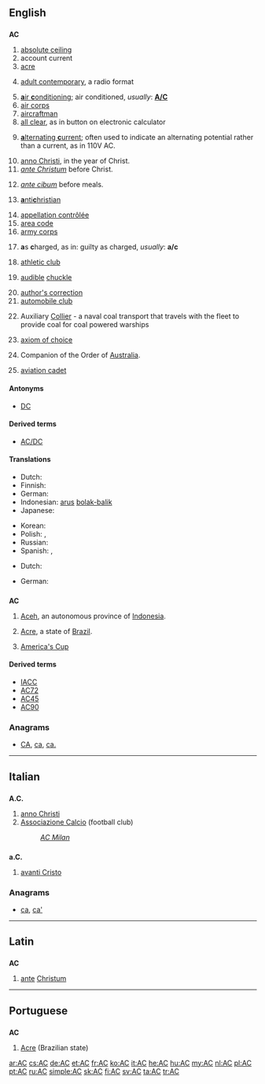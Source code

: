 {{also|Appendix:Variations of "ac"}}
==English==
{{wikipedia}}
==={{initialism-old|en}}===
'''AC'''

# [[absolute ceiling]]
# account current
# [[acre]]
# {{context|music|lang=en}} [[w:Adult contemporary|adult contemporary]], a radio format
# [[air conditioning|'''a'''ir '''c'''onditioning]]; air conditioned, ''usually'':  '''[[A/C]]'''
# [[air corps]]
# [[aircraftman]]
# [[all clear]], as in button on electronic calculator
# {{context|electricity|lang=en}} [[alternating current|'''a'''lternating '''c'''urrent]]; often used to indicate an alternating potential rather than a current, as in 110V AC.
# [[anno Christi]], in the year of Christ.
# ''[[ante Christum]]'' before Christ. 
# {{context|medical|lang=en}} ''[[ante cibum]]'' before meals. 
# {{context|religion|lang=en}} [[antichristian|'''a'''nti'''c'''hristian]]
# [[appellation contrôlée]]
# [[area code]]
# [[army corps]]
# {{context|legal|lang=en}} '''a'''s '''c'''harged, as in:  guilty as charged, ''usually'':  '''a/c'''
# [[athletic club]]
# {{context|Internet|slang|lang=en}} [[audible]] [[chuckle]]
# [[author's correction]]
# [[automobile club]]
# {{context|US|military|lang=en}} Auxiliary [[collier|Collier]] - a naval coal transport that travels with the fleet to provide coal for coal powered warships
# {{context|set theory|lang=en}} [[axiom of choice]]
# {{context|Australia|lang=en}} Companion of the Order of [[Australia]].
# [[aviation cadet]]

====Antonyms====
* [[DC]]

====Derived terms====
* [[AC/DC]]

====Translations====
{{trans-top|alternating current}}
* Dutch: {{t+|nl|wisselstroom}}
* Finnish: {{t+|fi|vaihtovirta}}
* German: {{t+|de|Wechselstrom|m}}
* Indonesian: [[arus]] [[bolak-balik]]
* Japanese: {{t|ja|交流|tr=こうりゅう, kōryū}}
{{trans-mid}}
* Korean: {{t|ko|교류|tr=[[交流]], gyoryu}}
* Polish: {{t|pl|prąd zmienny}}, {{t|pl|prąd przemienny}}
* Russian: {{t+|ru|переменный ток|m|sc=Cyrl|tr=pereménnyj tok}}
* Spanish: {{t|es|CA}}, {{t|es|corriente alterna}}
{{trans-bottom}}
{{trans-top|alternating potential}}
* Dutch: {{t+|nl|wisselspanning}}
{{trans-mid}}
* German: {{t|de|Wechselspannung}}
{{trans-bottom}}

==={{abbreviation-old|en}}===
'''AC'''

# [[Aceh]], an autonomous province of [[Indonesia]].
# {{context|geography|lang=en}} [[Acre]], a state of [[Brazil]].
# [[America's Cup]] {{gloss|competition yacht sailing match racing regatta}}

====Derived terms====
{{sense|America's Cup}}
* [[IACC]]
* [[AC72]]
* [[AC45]]
* [[AC90]]

===Anagrams===
* [[CA#English|CA]], [[ca#English|ca]], [[ca.#English|ca.]]

----

==Italian==

==={{abbreviation-old|it}}===
'''A.C.'''

# [[anno Christi]]
# [[Associazione Calcio]] (football club)
#: ''[[w:AC Milan|AC Milan]]''

==={{abbreviation-old|it}}===
'''a.C.'''

# [[avanti Cristo]]

===Anagrams===
* [[ca#Italian|ca]], [[ca'#Italian|ca']]

----

==Latin==

==={{initialism-old|la}}===
'''AC'''

# [[ante]] [[Christum]]

----

==Portuguese==

==={{abbreviation-old|pt}}===
'''AC'''

# [[Acre]] (Brazilian state)

[[ar:AC]]
[[cs:AC]]
[[de:AC]]
[[et:AC]]
[[fr:AC]]
[[ko:AC]]
[[it:AC]]
[[he:AC]]
[[hu:AC]]
[[my:AC]]
[[nl:AC]]
[[pl:AC]]
[[pt:AC]]
[[ru:AC]]
[[simple:AC]]
[[sk:AC]]
[[fi:AC]]
[[sv:AC]]
[[ta:AC]]
[[tr:AC]]